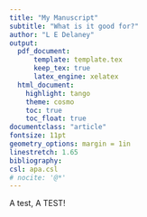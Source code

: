 ```yaml
---
title: "My Manuscript"
subtitle: "What is it good for?"
author: "L E Delaney"
output:
  pdf_document:
      template: template.tex
      keep_tex: true 
      latex_engine: xelatex
  html_document:
    highlight: tango
    theme: cosmo
    toc: true
    toc_float: true
documentclass: "article"
fontsize: 11pt
geometry_options: margin = 1in
linestretch: 1.65
bibliography: 
csl: apa.csl
# nocite: '@*'
---
```


A test, A TEST!

